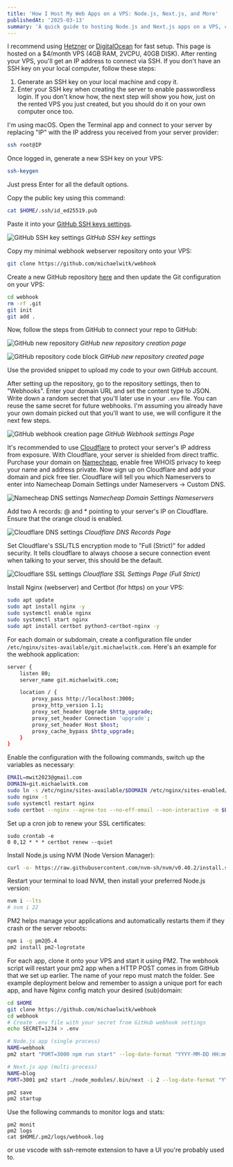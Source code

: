 ```yaml
---
title: 'How I Host My Web Apps on a VPS: Node.js, Next.js, and More'
publishedAt: '2025-03-13'
summary: 'A quick guide to hosting Node.js and Next.js apps on a VPS, covering SSH setup, GitHub integration, Cloudflare security, Nginx configuration, and process management with PM2.'
---
```


I recommend using [Hetzner](https://www.hetzner.com/) or [DigitalOcean](https://www.digitalocean.com/) for fast setup. This page is hosted on a $4/month VPS (4GB RAM, 2VCPU, 40GB DISK). After renting your VPS, you'll get an IP address to connect via SSH. If you don't have an SSH key on your local computer, follow these steps:

1. Generate an SSH key on your local machine and copy it.
2. Enter your SSH key when creating the server to enable passwordless login. If you don't know how, the next step will show you how, just on the rented VPS you just created, but you should do it on your own computer once too.

I'm using macOS. Open the Terminal app and connect to your server by replacing "IP" with the IP address you received from your server provider:

```sh
ssh root@IP
```

Once logged in, generate a new SSH key on your VPS:

```sh
ssh-keygen
```

Just press Enter for all the default options.

Copy the public key using this command:

```sh
cat $HOME/.ssh/id_ed25519.pub
```

Paste it into your [GitHub SSH keys settings](https://github.com/settings/keys).

![GitHub SSH key settings](/vps/sshkey.png)
_GitHub SSH key settings_

Copy my minimal webhook webserver repository onto your VPS:

```sh
git clone https://github.com/michaelwitk/webhook
```

Create a new GitHub repository [here](https://github.new) and then update the Git configuration on your VPS:

```sh
cd webhook
rm -rf .git
git init
git add .
```

Now, follow the steps from GitHub to connect your repo to GitHub:

![GitHub new repository](/vps/githubnew.png)
_GitHub new repository creation page_

![GitHub repository code block](/vps/githubnewcode.png)
_GitHub new repository created page_

Use the provided snippet to upload my code to your own GitHub account.

After setting up the repository, go to the repository settings, then to "Webhooks". Enter your domain URL and set the content type to JSON. Write down a random secret that you'll later use in your `.env` file. You can reuse the same secret for future webhooks. I'm assuming you already have your own domain picked out that you'll want to use, we will configure it the next few steps.

![GitHub webhook creation page](/vps/webhook.png)
_GitHub Webhook settings Page_

It's recommended to use [Cloudflare](https://cloudflare.com) to protect your server's IP address from exposure. With Cloudflare, your server is shielded from direct traffic. Purchase your domain on [Namecheap](https://namecheap.com), enable free WHOIS privacy to keep your name and address private. Now sign up on Cloudflare and add your domain and pick free tier. Cloudflare will tell you which Nameservers to enter into Namecheap Domain Settings under Nameservers -> Custom DNS.

![Namecheap DNS settings](/vps/namecheapns.png)
_Namecheap Domain Settings Nameservers_

Add two A records: @ and \* pointing to your server's IP on Cloudflare. Ensure that the orange cloud is enabled.

![Cloudflare DNS settings](/vps/cloudflare.png)
_Cloudflare DNS Records Page_

Set Cloudflare's SSL/TLS encryption mode to "Full (Strict)" for added security. It tells cloudflare to always choose a secure connection event when talking to your server, this should be the default.

![Cloudflare SSL settings](/vps/cloudflaressl.png)
_Cloudflare SSL Settings Page (Full Strict)_

Install Nginx (webserver) and Certbot (for https) on your VPS:

```sh
sudo apt update
sudo apt install nginx -y
sudo systemctl enable nginx
sudo systemctl start nginx
sudo apt install certbot python3-certbot-nginx -y
```

For each domain or subdomain, create a configuration file under `/etc/nginx/sites-available/git.michaelwitk.com`. Here's an example for the webhook application:

```sh
server {
    listen 80;
    server_name git.michaelwitk.com;

    location / {
        proxy_pass http://localhost:3000;
        proxy_http_version 1.1;
        proxy_set_header Upgrade $http_upgrade;
        proxy_set_header Connection 'upgrade';
        proxy_set_header Host $host;
        proxy_cache_bypass $http_upgrade;
    }
}
```

Enable the configuration with the following commands, switch up the variables as necessary:

```sh
EMAIL=mwit2023@gmail.com
DOMAIN=git.michaelwitk.com
sudo ln -s /etc/nginx/sites-available/$DOMAIN /etc/nginx/sites-enabled/
sudo nginx -t
sudo systemctl restart nginx
sudo certbot --nginx --agree-tos --no-eff-email --non-interactive -m $EMAIL -d $DOMAIN
```

Set up a cron job to renew your SSL certificates:

```
sudo crontab -e
0 0,12 * * * certbot renew --quiet
```

Install Node.js using NVM (Node Version Manager):

```sh
curl -o- https://raw.githubusercontent.com/nvm-sh/nvm/v0.40.2/install.sh | bash
```

Restart your terminal to load NVM, then install your preferred Node.js version:

```sh
nvm i --lts
# nvm i 22
```

PM2 helps manage your applications and automatically restarts them if they crash or the server reboots:

```sh
npm i -g pm2@5.4
pm2 install pm2-logrotate
```

For each app, clone it onto your VPS and start it using PM2. The webhook script will restart your pm2 app when a HTTP POST comes in from GitHub that we set up earlier. The name of your repo must match the folder. See example deployment below and remember to assign a unique port for each app, and have Nginx config match your desired (sub)domain:

```sh
cd $HOME
git clone https://github.com/michaelwitk/webhook
cd webhook
# Create .env file with your secret from GitHub webhook settings
echo SECRET=1234 > .env

# Node.js app (single process)
NAME=webhook
pm2 start "PORT=3000 npm run start" --log-date-format "YYYY-MM-DD HH:mm:ss" --name $NAME

# Next.js app (multi-process)
NAME=blog
PORT=3001 pm2 start ./node_modules/.bin/next -i 2 --log-date-format "YYYY-MM-DD HH:mm:ss" --name $NAME -- start

pm2 save
pm2 startup
```

Use the following commands to monitor logs and stats:

```
pm2 monit
pm2 logs
cat $HOME/.pm2/logs/webhook.log
```

or use vscode with ssh-remote extension to have a UI you're probably used to.
